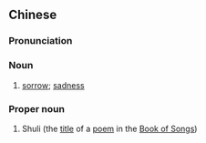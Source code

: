 {{also|黍离}}
==Chinese==
{{zh-forms|s=黍离}}

===Pronunciation===
{{zh-pron
|m=shǔlí
|cat=n,pn
}}

===Noun===
{{zh-noun}}

# {{lb|zh|archaic}} [[sorrow]]; [[sadness]]

===Proper noun===
{{zh-proper noun}}

# Shuli (the [[title]] of a [[poem]] in the [[w:Book of Songs (Chinese)|Book of Songs]])
